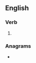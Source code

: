 ==English==

===Verb===
{{head|en|verb form}}

# {{en-past of|contuse}}

===Anagrams===
* {{anagrams|en|a=cdenostu|uncosted}}
